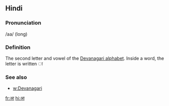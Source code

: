 == Hindi ==

=== Pronunciation ===

/aa/ (long)

=== Definition ===

The second letter and vowel of the [[Devanagari alphabet]]. Inside a word, the letter is written &#2366;

=== See also ===

* [[w:Devanagari]]

[[fr:आ]]
[[hi:आ]]